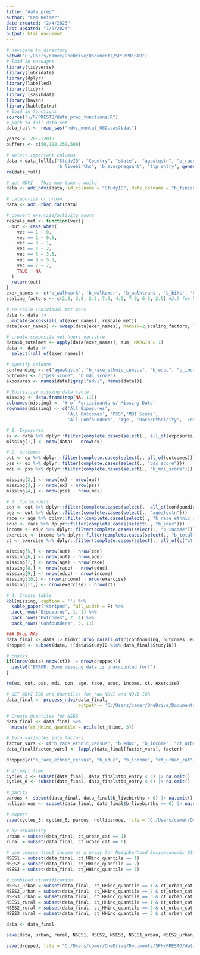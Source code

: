 ---
title: "data_prep"
author: "Cam Reimer"
date created: "2/4/2023"
last updated: "1/9/2024"
output: html_document
---

```{r load in data}
# navigate to directory 
setwd("C:/Users/camer/OneDrive/Documents/SPH/PRESTO")
# load in packages 
library(tidyverse)
library(lubridate)
library(dplyr)
library(labelled)
library(tidyr)
library (sas7bdat)
library(haven)
library(kableExtra)
# load in functions
source("~/R/PRESTO/data_prep_functions.R")
# path to full data set 
data_full <- read_sas("ndvi_mental_002.sas7bdat")
```

```{r Data Wrangling, Add NDVI}
years <- 2012:2019
buffers <- c(50,100,250,500)

# select important columns
data = data_full[c("StudyID", "Country", "state",  "ageatqstn", "b_race_ethnic_census", "b_educ", "b_income", "ct_HHinc", "ct_lths", "ct_urban", "pss_score", "b_mdi_score",  "b_finisheddate", 'b_walkwork', 'b_walkexer', 'b_walktrans', 'b_bike', 'b_freeweights', 'b_jogswimraq', 'b_aerobics', 'b_garden',
                   'b_livebirths', 'b_everpregnant', 'ttp_entry', generate_all_ndvi_colnames(years,buffers))]
rm(data_full)

# get NDVI - This may take a while
data <- add_ndvi(data, id_colname = "StudyID", date_colname = "b_finisheddate", buffers=buffers)

# categorize ct_urban
data <- add_urban_cat(data)
```

```{r, Add Exercise Data}
# convert exercise/activity hours 
rescale_met <- function(vec){
  out <- case_when(
    vec == 1 ~ 0,
    vec == 2 ~ 0.5, 
    vec == 3 ~ 1,
    vec == 4 ~ 2, 
    vec == 5 ~ 3.5,
    vec == 6 ~ 5.5, 
    vec == 7 ~ 7, 
    TRUE ~ NA
  )
  return(out)
}
exer_names <- c('b_walkwork', 'b_walkexer', 'b_walktrans', 'b_bike', 'b_freeweights', 'b_jogswimraq', 'b_aerobics', 'b_garden') #not including 'b_yoga'
scaling_factors <- c(2.0, 3.8, 2.5, 7.5, 4.5, 7.0, 6.5, 2.5) #2.5 for b_yoga

# re-scale individual met vars
data <- data |>
  mutate(across(all_of(exer_names), rescale_met))
data[exer_names] <- sweep(data[exer_names], MARGIN=2,scaling_factors, `*`)

# create composite met hours variable
data$b_totalmet <- apply(data[exer_names], sum, MARGIN = 1)
data <- data |>
  select(!all_of(exer_names))
```

```{r, Check for Missingness Sequentially}
# specify columns
confounding <- c("ageatqstn", "b_race_ethnic_census", "b_educ", "b_income", "b_totalmet", "ct_HHinc", "ct_lths", "ct_urban")
outcomes <- c("pss_score", "b_mdi_score")
exposures <- names(data)[grep("ndvi", names(data))]

# Initialize missing data table
missing <- data.frame(rep(NA, 11))
colnames(missing) <- '# of Participants w/ Missing Data'
rownames(missing) <- c('All Exposures',
                       'All Outcomes', 'PSS','MDI Score',  
                       'All Confounders', 'Age', 'Race/Ethnicity', 'Education', 'Income', 'Exercise', 'Census-tract Measures')

# 1. Exposures 
ex <- data %>% dplyr::filter(complete.cases(select(., all_of(exposures))))
missing[1,] <- nrow(data) - nrow(ex)

# 2. Outcomes 
out <- ex %>% dplyr::filter(complete.cases(select(., all_of(outcomes))))
pss <- ex %>% dplyr::filter(complete.cases(select(., "pss_score")))
mdi <- pss %>% dplyr::filter(complete.cases(select(., "b_mdi_score")))

missing[2,] <- nrow(ex) - nrow(out)
missing[3,] <- nrow(ex) - nrow(pss)
missing[4,] <- nrow(pss) - nrow(mdi)

# 3. Confounders 
con <- out %>% dplyr::filter(complete.cases(select(., all_of(confounding))))
age <- out %>% dplyr::filter(complete.cases(select(., "ageatqstn")))
race <- age %>% dplyr::filter(complete.cases(select(., "b_race_ethnic_census")))
educ <- race %>% dplyr::filter(complete.cases(select(., "b_educ")))
income <- educ %>% dplyr::filter(complete.cases(select(., "b_income")))
exercise <- income %>% dplyr::filter(complete.cases(select(., "b_totalmet")))
ct <- exercise %>% dplyr::filter(complete.cases(select(., all_of(c("ct_urban", "ct_lths", "ct_HHinc")))))

missing[5,] <- nrow(out) - nrow(con)
missing[6,] <- nrow(out) - nrow(age)
missing[7,] <- nrow(age) - nrow(race)
missing[8,] <- nrow(race) - nrow(educ)
missing[9,] <- nrow(educ) - nrow(income)
missing[10,] <- nrow(income) - nrow(exercise)
missing[11,] <- nrow(exercise) - nrow(ct)

# 4. Create table
kbl(missing, caption = '') %>%
  kable_paper("striped", full_width = F) %>%
  pack_rows("Exposures", 1, 1) %>%
  pack_rows("Outcomes", 2, 4) %>%
  pack_rows("Confounders", 5, 11)

### Drop NAs
data_final <- data |> tidyr::drop_na(all_of(c(confounding, outcomes, exposures)))
dropped <- subset(data, !(data$StudyID %in% data_final$StudyID))

# checks 
if((nrow(data)-nrow(ct)) != nrow(dropped)){
  paste0("ERROR: Some missing data is unaccounted for!")
}

rm(ex, out, pss, mdi, con, age, race, educ, income, ct, exercise)
```

```{r Get quantiles and assign factors}
# GET NDVI IQR and Quartiles for raw NDVI and NDVI IQR
data_final <- process_ndvi(data_final, 
                           outpath = 'C:/Users/camer/OneDrive/Documents/SPH/PRESTO/breaks.csv') # saves NDVI quartile breaks

# Create Quantiles for NSES
data_final <- data_final %>%
  mutate(ct_HHinc_quantile = ntile(ct_HHinc, 3))

# turn variables into factors 
factor_vars <- c("b_race_ethnic_census", "b_educ", "b_income", "ct_urban_cat", names(data_final[grep("quantile", names(data_final))]))
data_final[factor_vars] <- lapply(data_final[factor_vars], factor)

dropped[c("b_race_ethnic_census", "b_educ", "b_income", "ct_urban_cat")] <- lapply(dropped[c("b_race_ethnic_census", "b_educ", "b_income", "ct_urban_cat")], factor)
```

```{r, Prep for Sensitivity Analysis}
# attempt time 
cycles_3 <- subset(data_final, data_final$ttp_entry < 3) |> na.omit()
cycles_6 <- subset(data_final, data_final$ttp_entry < 6) |> na.omit()

# parity 
parous <- subset(data_final, data_final$b_livebirths > 0) |> na.omit()
nulliparous <- subset(data_final, data_final$b_livebirths == 0) |> na.omit()

# export 
save(cycles_3, cycles_6, parous, nulliparous, file = "C:/Users/camer/OneDrive/Documents/SPH/PRESTO/data/sensitivity_data.RData")
```

```{r Create subsets}
# by urbanicity 
urban = subset(data_final, ct_urban_cat == 1)
rural = subset(data_final, ct_urban_cat == 0)

# use census tract income as a proxy for Neighborhood Socioeconomic Status
NSES1 = subset(data_final, ct_HHinc_quantile == 1)
NSES2 = subset(data_final, ct_HHinc_quantile == 2)
NSES3 = subset(data_final, ct_HHinc_quantile == 3)

# combined stratification
NSES1_urban = subset(data_final, ct_HHinc_quantile == 1 & ct_urban_cat ==1)
NSES2_urban = subset(data_final, ct_HHinc_quantile == 2 & ct_urban_cat ==1)
NSES3_urban = subset(data_final, ct_HHinc_quantile == 3 & ct_urban_cat ==1)
NSES1_rural = subset(data_final, ct_HHinc_quantile == 1 & ct_urban_cat ==0)
NSES2_rural = subset(data_final, ct_HHinc_quantile == 2 & ct_urban_cat ==0)
NSES3_rural = subset(data_final, ct_HHinc_quantile == 3 & ct_urban_cat ==0)

data <- data_final
```

```{r Export data}
save(data, urban, rural, NSES1, NSES2, NSES3, NSES1_urban, NSES2_urban, NSES3_urban, NSES1_rural, NSES2_rural, NSES3_rural, file = "C:/Users/camer/OneDrive/Documents/SPH/PRESTO/data/data_processed.RData")

save(dropped, file = "C:/Users/camer/OneDrive/Documents/SPH/PRESTO/data/dropped.RData")
```


